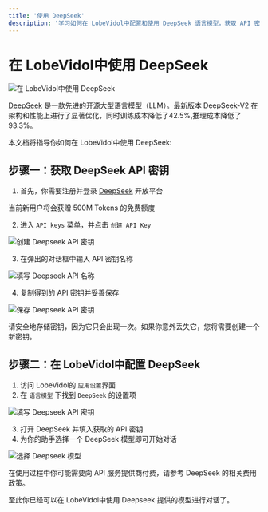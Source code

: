 ```yaml
---
title: '使用 DeepSeek'
description: '学习如何在 LobeVidol中配置和使用 DeepSeek 语言模型，获取 API 密钥并开始对话。'
---
```


# 在 LobeVidol中使用 DeepSeek

<img
  src="https://oss.vidol.chat/docs/2024/12/58a05d76bb89eeb59e238998b69c7059.png"
  alt="在 LobeVidol中使用 DeepSeek"
/>

[DeepSeek](https://www.deepseek.com/) 是一款先进的开源大型语言模型（LLM）。最新版本 DeepSeek-V2 在架构和性能上进行了显著优化，同时训练成本降低了42.5%,推理成本降低了93.3%。

本文档将指导你如何在 LobeVidol中使用 DeepSeek:

## 步骤一：获取 DeepSeek API 密钥

1. 首先，你需要注册并登录 [DeepSeek](https://platform.deepseek.com/) 开放平台

<Info>当前新用户将会获赠 500M Tokens 的免费额度</Info>

2. 进入 `API keys` 菜单，并点击 `创建 API Key`

<img
  src="https://oss.vidol.chat/assets/498856598fdba60af6593408142db837.webp"
  alt="创建 Deepseek API 密钥"
/>

3. 在弹出的对话框中输入 API 密钥名称

<img
  src="https://oss.vidol.chat/assets/89820732dcb092627c07d24143a37f60.webp"
  alt="填写 Deepseek API 名称"
/>

4. 复制得到的 API 密钥并妥善保存

<img
  src="https://oss.vidol.chat/assets/9f3d6287b883576a6b9cf67e28a6f43e.webp"
  alt="保存 Deepseek API 密钥"
/>

<Warning>
  请安全地存储密钥，因为它只会出现一次。如果你意外丢失它，您将需要创建一个新密钥。
</Warning>

## 步骤二：在 LobeVidol中配置 DeepSeek

1. 访问 LobeVidol的 `应用设置`界面
2. 在 `语言模型` 下找到 `DeepSeek` 的设置项

<img
  src="https://oss.vidol.chat/assets/ee9802f91be4d6f1b686825b2433d75d.webp"
  alt="填写 Deepseek API 密钥"
/>

3. 打开 DeepSeek 并填入获取的 API 密钥
4. 为你的助手选择一个 DeepSeek 模型即可开始对话

<img
  src="https://oss.vidol.chat/assets/e84d84f68b6d6a8b3262dbcef2eded28.webp"
  alt="选择 Deepseek 模型"
/>

<Warning>
  在使用过程中你可能需要向 API 服务提供商付费，请参考 DeepSeek 的相关费用政策。
</Warning>

至此你已经可以在 LobeVidol中使用 Deepseek 提供的模型进行对话了。
